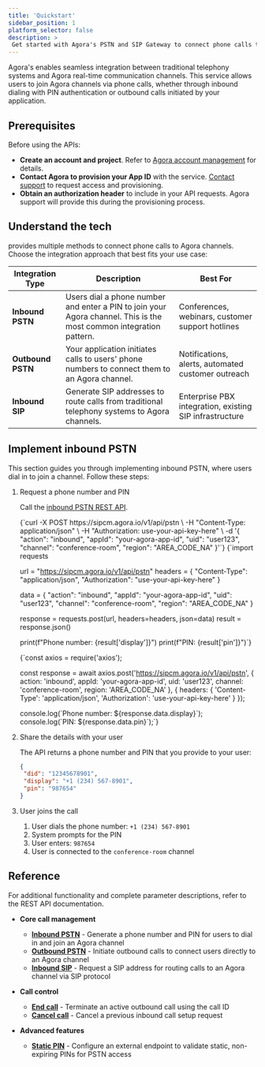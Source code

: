 ```yaml
---
title: 'Quickstart'
sidebar_position: 1
platform_selector: false
description: >
 Get started with Agora's PSTN and SIP Gateway to connect phone calls to your Agora channels.
---
```



Agora's <Vpd k="NAME" /> enables seamless integration between traditional telephony systems and Agora real-time communication channels. This service allows users to join Agora channels via phone calls, whether through inbound dialing with PIN authentication or outbound calls initiated by your application.

## Prerequisites

Before using the <Vpd k="NAME" /> APIs:

- **Create an account and project**. Refer to [Agora account management](../get-started/manage-agora-account) for details.
- **Contact Agora to provision your App ID** with the <Vpd k="NAME" /> service. [Contact support](mailto:support@agora.io) to request access and provisioning.
- **Obtain an authorization header** to include in your API requests. Agora support will provide this during the provisioning process. 

## Understand the tech

<Vpd k="NAME" /> provides multiple methods to connect phone calls to Agora channels. Choose the integration approach that best fits your use case:

| Integration Type | Description | Best For |
|------------------|-------------|----------|
| **Inbound PSTN** | Users dial a phone number and enter a PIN to join your Agora channel. This is the most common integration pattern. | Conferences, webinars, customer support hotlines |
| **Outbound PSTN** | Your application initiates calls to users' phone numbers to connect them to an Agora channel. | Notifications, alerts, automated customer outreach |
| **Inbound SIP** | Generate SIP addresses to route calls from traditional telephony systems to Agora channels. | Enterprise PBX integration, existing SIP infrastructure |

## Implement inbound PSTN

This section guides you through implementing inbound PSTN, where users dial in to join a channel. Follow these steps:

1. Request a phone number and PIN

    Call the [inbound PSTN REST API](../rest-api/inbound-pstn).

    <Tabs>
    <TabItem value="curl" label="curl">

    <CodeBlock language="bash">
    {`curl -X POST https://sipcm.agora.io/v1/api/pstn \
    -H "Content-Type: application/json" \
    -H "Authorization: use-your-api-key-here" \
    -d '{
        "action": "inbound",
        "appId": "your-agora-app-id",
        "uid": "user123",
        "channel": "conference-room",
        "region": "AREA_CODE_NA"
    }'`}
    </CodeBlock>

    </TabItem>
    <TabItem value="python" label="Python">

    <CodeBlock language="python">
    {`import requests

   url = "https://sipcm.agora.io/v1/api/pstn"
   headers = {
       "Content-Type": "application/json",
       "Authorization": "use-your-api-key-here"
   }

   data = {
       "action": "inbound",
       "appId": "your-agora-app-id",
       "uid": "user123",
       "channel": "conference-room",
       "region": "AREA_CODE_NA"
   }

   response = requests.post(url, headers=headers, json=data)
   result = response.json()

   print(f"Phone number: {result['display']}")
   print(f"PIN: {result['pin']}")`}
    </CodeBlock>

    </TabItem>
    <TabItem value="node" label="Node.js">

    <CodeBlock language="javascript">
    {`const axios = require('axios');

   const response = await axios.post('https://sipcm.agora.io/v1/api/pstn', {
   action: 'inbound',
   appId: 'your-agora-app-id',
   uid: 'user123',
   channel: 'conference-room',
   region: 'AREA_CODE_NA'
   }, {
   headers: {
       'Content-Type': 'application/json',
       'Authorization': 'use-your-api-key-here'
   }
   });

   console.log(\`Phone number: \${response.data.display}\`);
   console.log(\`PIN: \${response.data.pin}\`);`}
    </CodeBlock>

    </TabItem>
    </Tabs>

2. Share the details with your user

    The API returns a phone number and PIN that you provide to your user:

    ```json
    {
     "did": "12345678901",
     "display": "+1 (234) 567-8901",
     "pin": "987654"
    }
    ```

3. User joins the call

    1. User dials the phone number: `+1 (234) 567-8901`
    2. System prompts for the PIN
    3. User enters: `987654`
    4. User is connected to the `conference-room` channel

## Reference

For additional functionality and complete parameter descriptions, refer to the REST API documentation.

- **Core call management**

    - **[Inbound PSTN](../rest-api/inbound-pstn)** - Generate a phone number and PIN for users to dial in and join an Agora channel
    - **[Outbound PSTN](../rest-api/outbound-pstn)** - Initiate outbound calls to connect users directly to an Agora channel
    - **[Inbound SIP](../rest-api/inbound-sip)** - Request a SIP address for routing calls to an Agora channel via SIP protocol

- **Call control**

    - **[End call](../rest-api/end-call)** - Terminate an active outbound call using the call ID
    - **[Cancel call](../rest-api/cancel-call)** - Cancel a previous inbound call setup request

- **Advanced features**

    - **[Static PIN](../rest-api/static-pin)** - Configure an external endpoint to validate static, non-expiring PINs for PSTN access
